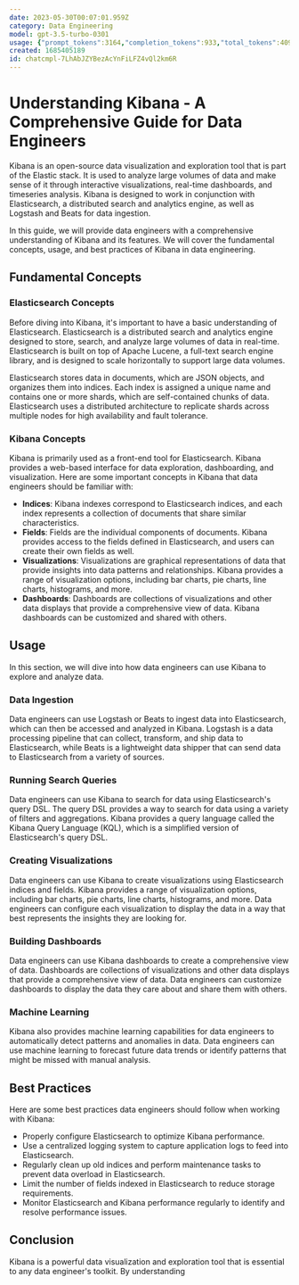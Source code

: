 ```yaml
---
date: 2023-05-30T00:07:01.959Z
category: Data Engineering
model: gpt-3.5-turbo-0301
usage: {"prompt_tokens":3164,"completion_tokens":933,"total_tokens":4097}
created: 1685405189
id: chatcmpl-7LhAbJZYBezAcYnFiLFZ4vQl2km6R
---
```


# Understanding Kibana - A Comprehensive Guide for Data Engineers

Kibana is an open-source data visualization and exploration tool that is part of the Elastic stack. It is used to analyze large volumes of data and make sense of it through interactive visualizations, real-time dashboards, and timeseries analysis. Kibana is designed to work in conjunction with Elasticsearch, a distributed search and analytics engine, as well as Logstash and Beats for data ingestion.

In this guide, we will provide data engineers with a comprehensive understanding of Kibana and its features. We will cover the fundamental concepts, usage, and best practices of Kibana in data engineering.

## Fundamental Concepts

### Elasticsearch Concepts

Before diving into Kibana, it's important to have a basic understanding of Elasticsearch. Elasticsearch is a distributed search and analytics engine designed to store, search, and analyze large volumes of data in real-time. Elasticsearch is built on top of Apache Lucene, a full-text search engine library, and is designed to scale horizontally to support large data volumes.

Elasticsearch stores data in documents, which are JSON objects, and organizes them into indices. Each index is assigned a unique name and contains one or more shards, which are self-contained chunks of data. Elasticsearch uses a distributed architecture to replicate shards across multiple nodes for high availability and fault tolerance.

### Kibana Concepts

Kibana is primarily used as a front-end tool for Elasticsearch. Kibana provides a web-based interface for data exploration, dashboarding, and visualization. Here are some important concepts in Kibana that data engineers should be familiar with:

- **Indices**: Kibana indexes correspond to Elasticsearch indices, and each index represents a collection of documents that share similar characteristics.
- **Fields**: Fields are the individual components of documents. Kibana provides access to the fields defined in Elasticsearch, and users can create their own fields as well.
- **Visualizations**: Visualizations are graphical representations of data that provide insights into data patterns and relationships. Kibana provides a range of visualization options, including bar charts, pie charts, line charts, histograms, and more.
- **Dashboards**: Dashboards are collections of visualizations and other data displays that provide a comprehensive view of data. Kibana dashboards can be customized and shared with others.

## Usage

In this section, we will dive into how data engineers can use Kibana to explore and analyze data.

### Data Ingestion

Data engineers can use Logstash or Beats to ingest data into Elasticsearch, which can then be accessed and analyzed in Kibana. Logstash is a data processing pipeline that can collect, transform, and ship data to Elasticsearch, while Beats is a lightweight data shipper that can send data to Elasticsearch from a variety of sources.

### Running Search Queries

Data engineers can use Kibana to search for data using Elasticsearch's query DSL. The query DSL provides a way to search for data using a variety of filters and aggregations. Kibana provides a query language called the Kibana Query Language (KQL), which is a simplified version of Elasticsearch's query DSL.

### Creating Visualizations

Data engineers can use Kibana to create visualizations using Elasticsearch indices and fields. Kibana provides a range of visualization options, including bar charts, pie charts, line charts, histograms, and more. Data engineers can configure each visualization to display the data in a way that best represents the insights they are looking for.

### Building Dashboards

Data engineers can use Kibana dashboards to create a comprehensive view of data. Dashboards are collections of visualizations and other data displays that provide a comprehensive view of data. Data engineers can customize dashboards to display the data they care about and share them with others.

### Machine Learning

Kibana also provides machine learning capabilities for data engineers to automatically detect patterns and anomalies in data. Data engineers can use machine learning to forecast future data trends or identify patterns that might be missed with manual analysis.

## Best Practices

Here are some best practices data engineers should follow when working with Kibana:

- Properly configure Elasticsearch to optimize Kibana performance.
- Use a centralized logging system to capture application logs to feed into Elasticsearch.
- Regularly clean up old indices and perform maintenance tasks to prevent data overload in Elasticsearch.
- Limit the number of fields indexed in Elasticsearch to reduce storage requirements.
- Monitor Elasticsearch and Kibana performance regularly to identify and resolve performance issues.

## Conclusion

Kibana is a powerful data visualization and exploration tool that is essential to any data engineer's toolkit. By understanding